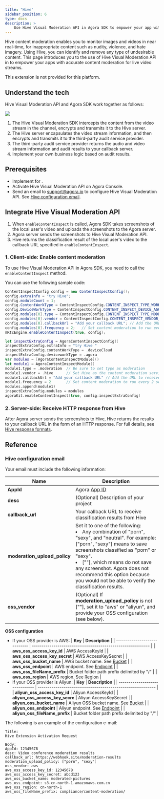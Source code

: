 ```yaml
---
title: "Hive"
sidebar_position: 6
type: docs
description: >
    Use Hive Visual Moderation API in Agora SDK to empower your app with accurate content moderation
---
```


Hive content moderation enables you to monitor images and videos in near real-time, for inappropriate content such as nudity, violence, and hate imagery. Using Hive, you can identify and remove any type of undesirable content. This page introduces you to the use of Hive Visual Moderation API in <Vg k="VSDK"/> to empower your apps with accurate content moderation for live video streams.

<PlatformWrapper notAllowed="android">
<PlatformWrapper notAllowed="ios">
This extension is not provided for this platform.
</PlatformWrapper>
</PlatformWrapper>
<PlatformWrapper notAllowed="web">
<PlatformWrapper notAllowed="macos">
<PlatformWrapper notAllowed="windows">
<PlatformWrapper notAllowed="flutter">
<PlatformWrapper notAllowed="react-native">

## Understand the tech

Hive Visual Moderation API and Agora SDK work together as follows:

![](/images/extensions-marketplace/hive-diagram.png)

1. The Hive Visual Moderation SDK intercepts the content from the video stream in the channel, encrypts and transmits it to the Hive server.
2. The Hive server encapsulates the video stream information, and then encrypts and transmits it to the third-party audit service provider.
3. The third-party audit service provider returns the audio and video stream information and audit results to your callback server.
4. Implement your own business logic based on audit results.

## Prerequisites

- Implement <Link to="../../../interactive-live-streaming/get-started/get-started-sdk"><Vg k="GET_STARTED"/> for <Vg k="ILS" /></Link>.
- <Link to="{{Global.AGORA_CONSOLE_URL}}/marketplace/extension/introduce?serviceName=hives">Activate Hive Visual Moderation API</Link> on Agora Console.
- Send an email to [support@agora.io](mailto:support@agora.io) to configure Hive Visual Moderation API. See [Hive configuration email](#email).

## Integrate Hive Visual Moderation API

1. When `enableContentInspect` is called, Agora SDK takes screenshots of the local user's video and uploads the screenshots to the Agora server.
2. Agora server sends the screenshots to Hive Visual Moderation API.
3. Hive returns the classification result of the local user's video to the callback URL specified in `enableContentInspect`.


### 1. Client-side: Enable content moderation

To use Hive Visual Moderation API in Agora SDK, you need to call the `enableContentInspect` method.

You can use the following sample code:

<PlatformWrapper platform="android">

```java
ContentInspectConfig config = new ContentInspectConfig();
config.extraInfo = "try Hive";
config.moduleCount = 1;
config.ContentWorkType = ContentInspectConfig.CONTENT_INSPECT_TYPE_WORK_DEVICE_CLOUD;
config.DeviceWorkType = ContentInspectConfig.CONTENT_INSPECT_DEVICE_AGORA;
config.modules[0].type = ContentInspectConfig.CONTENT_INSPECT_TYPE_MODERATION; // Be sure to set type as MODERATION
config.modules[0].vendor = ContentInspectConfig.CONTENT_INSPECT_VENDOR_HIVE; // Set Hive as the content moderation service provider
config.modules[0].callbackUrl = "Add your callback URL"; // Add the URL to receive the callbacks sent from Hive
config.modules[0].frequency = 2;   // Set content moderation to run every 2 seconds
mRtcEngine.enableContentInspect(true, config);
```
</PlatformWrapper>
<PlatformWrapper platform="ios">

```swift
let inspectExtraConfig = AgoraContentInspectConfig()
inspectExtraConfig.extraInfo = "try Hive "
inspectExtraConfig.contentWorkType = .deviceCloud
inspectExtraConfig.deviceworkType = .agora
var modules = [AgoraContentInspectModule]()
let module1 = AgoraContentInspectModule()
module1.type = .moderation  // Be sure to set type as moderation
module1.vendor = .hive      // Set Hive as the content moderation service provider
module1.callbackUrl = "Add your callback URL" // Add the URL to receive the callbacks sent from Hive
module1.frequency = 2       // Set content moderation to run every 2 seconds
modules.append(module1)
inspectExtraConfig.modules = modules
agoraKit.enableContentInspect(true, config:inspectExtraConfig)
```
</PlatformWrapper>

### 2. Server-side: Receive HTTP response from Hive

After Agora server sends the screenshots to Hive, Hive returns the results to your callback URL in the form of an HTTP response. For full details, see [Hive response formats](https://docs.thehive.ai/reference/audio-transcription).

<a name="email"></a>
## Reference

### Hive configuration email

Your email must include the following information:

| **Name**                     | **Description**                                              |
| ---------------------------- | ------------------------------------------------------------ |
| **AppId**                    | Agora [App ID](../../reference/manage-agora-account#get-the-app-id) |
| **desc**                     | (Optional) Description of your project                       |
| **callback_url**             | Your callback URL to receive classification results from Hive |
| **moderation_upload_policy** | Set it to one of the following:<li>Any combination of "porn", "sexy", and "neutral".  For example: ["porn", "sexy"] means to save screenshots classified as "porn" or "sexy".</li><li>[""], which means do not save any screenshot. Agora does not recommend this option because you would not be able to verify the classification results.</li> |
| **oss_vendor**              | (Optional) If **moderation_upload_policy** is not [""], set it to "aws" or "aliyun", and provide your OSS configuration (see below). |

 **OSS configuration**

- If your OSS provider is AWS:
 | **Key**                       | **Description**                                              |
| ----------------------------- | ------------------------------------------------------------ |
| **aws_oss_access_key_id**     | AWS AccessKeyId                                              |
| **aws_oss_access_key_secret** | AWS AccessKeySecret                                          |
| **aws_oss_bucket_name**       | AWS bucket name. See [Bucket](https://docs.aws.amazon.com/AmazonS3/latest/userguide/creating-bucket.html) |
| **aws_oss_endpoint**          | AWS endpoint. See [Endpoint](https://docs.aws.amazon.com/general/latest/gr/rande.html#s3_region) |
| **aws_oss_fileName_prefix**   | Bucket folder path prefix delimited by "/"                   |
| **aws_oss_region**            | AWS region. See [Region](https://docs.aws.amazon.com/general/latest/gr/rande-manage.html) |
- If your OSS provider is Aliyun:
 | **Key**                         | **Description**                                              |
| ------------------------------- | ------------------------------------------------------------ |
| **aliyun_oss_access_key_id**    | Aliyun AccessKeyId                                           |
| **aliyun_oss_access_key_secre** | Aliyun AccessKeySecret                                       |
| **aliyun_oss_bucket_name**      | Aliyun OSS bucket name. See [Bucket](https://help.aliyun.com/document_detail/31841.html) |
| **aliyun_oss_endpoint**         | Aliyun endpoint. See [Endpoint](https://help.aliyun.com/document_detail/98985.html?spm=5176.21213303.J_6704733920.26.1cca3eda49YskB) |
| **aliyun_oss_fileName_prefix**  | Bucket folder path prefix delimited by "/"                   |

The following is an example of the configuration e-mail:

```text
Title:
Hive Extension Activation Request

Body:
AppId: 12345678
desc: Video conference moderation results
callback_url: https://webhook.site/moderation-results
moderation_upload_policy: ["porn", "sexy"]
oss_vendor: aws
aws_oss_access_key_id: 12345678
aws_oss_access_key_secret: abcd123
aws_oss_bucket_name: moderated-pictures
aws_oss_endpoint: s3.cn-north-1.amazonaws.com.cn
aws_oss_region: cn-north-1
aws_oss_fileName_prefix: compliance/content-moderation/
```

</PlatformWrapper>
</PlatformWrapper>
</PlatformWrapper>
</PlatformWrapper>
</PlatformWrapper>